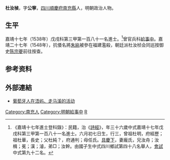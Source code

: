 {{明清人物信息框
| 姓名 = 杜汝楨
| 原名 =
| 圖片名稱= 
| 圖片大小 =
| 圖片說明 = 
| 最高職務 = 給事中
| 國家 = 大明 
| 爵位 =
| 籍貫 = [[四川|四川]][[順慶府|順慶府]][[南充縣|南充縣]]
| 族裔 = 
| 字號 = 
| 諡號 =
| 出生日期 = 六月初七日
| 出生地點 = 
| 逝世日期 = 卒年不詳 
| 逝世地點 =
| 墓葬 =
| 配偶 = 龐氏
| 親屬 = 
| 出身 =
* 嘉靖十七年戊戌科同進士出身
| 經歷 =
| 著作 =  
}}
'''杜汝楨'''{{BD|1503年||？年||Du}}，字'''公寧'''，[[四川|四川]][[順慶府|順慶府]][[南充縣|南充縣]]人，明朝政治人物。

==生平==
嘉靖十七年（1538年）戊戌科第三甲第一百八十一名進士。<ref>《嘉靖十七年進士登科錄》：民籍，治《[[詩經|詩經]]》，年三十六歲中式嘉靖十七年戊戌科第三甲第一百八十一名進士。六月初七日生，行三，曾祖杜明，府經歷；祖杜華，長史；父杜純？，府通判；母任氏。[[具慶下|具慶下]]，妻龐氏，兄汝舟；汝楫；冕；漢；濬，弟□；汝幹。由國子生中式四川鄉試第四十八名舉人，[[會試|會試]]中式第九十二名。</ref>曾官兵科[[給事中|給事中]]。嘉靖二十七年（1548年），抗倭名將[[朱紈|朱紈]]被參在福建濫殺，朝廷派杜汝桢会同巡按御史[[陈宗夔|陈宗夔]]前往按查。

== 参考资料 ==
{{reflist}}

==外部連結==
*[http://www.zzhybw.com/view1.asp?id=2840 葡萄牙人在浯屿、走马溪的活动] {{Wayback|url=http://www.zzhybw.com/view1.asp?id=2840 |date=20200918061850 }}

{{嘉靖十七年戊戌科殿试金榜}}

{{Authority control}}
{{DEFAULTSORT:Du杜}}
[[Category:南充人|Category:南充人]]
[[Category:明朝給事中|Category:明朝給事中]]
[[Category:杜姓|R]]


{{明朝人物小作品}}